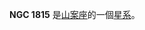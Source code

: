 {{NGCInfoBox|NGCID=NGC 1815|發現者=約翰·弗里德里希·威廉·赫歇爾|發現日期=1834年11月24日|其他編號=ESO 56-SC49|曆元=J2000.0|赤經=5時2分27.3秒
|赤緯=-70°37'16"|星座=山案座|星體=星系|星等=12.4|表面亮度=|藍等=12.4}}

'''NGC 1815''' 是[[山案座|山案座]]的一個[[星系|星系]]。

{{NGCReference|1815}}